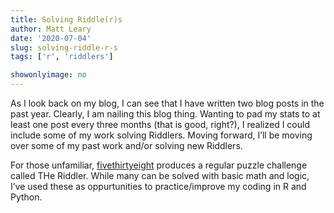 ```yaml
---
title: Solving Riddle(r)s
author: Matt Leary
date: '2020-07-04'
slug: solving-riddle-r-s
tags: ['r', 'riddlers']

showonlyimage: no
---
```


As I look back on my blog, I can see that I have written two blog posts in the past year.  Clearly, I am nailing this blog thing.  Wanting to pad my stats to at least one post every three months (that is good, right?), I realized I could include some of my work solving Riddlers. Moving forward, I'll be moving over some of my past work and/or solving new Riddlers.

For those unfamiliar, [fivethirtyeight](fivethirtyeight.com) produces a regular puzzle challenge called THe Riddler.  While many can be solved with basic math and logic, I've used these as oppurtunities to practice/improve my coding in R and Python.